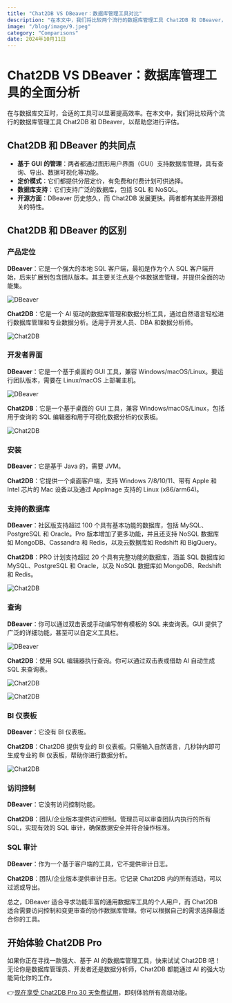 ```yaml
---
title: "Chat2DB VS DBeaver：数据库管理工具对比"
description: "在本文中，我们将比较两个流行的数据库管理工具 Chat2DB 和 DBeaver，以帮助您进行评估。"
image: "/blog/image/9.jpeg"
category: "Comparisons"
date: 2024年10月11日
---
```


# Chat2DB VS DBeaver：数据库管理工具的全面分析

在与数据库交互时，合适的工具可以显著提高效率。在本文中，我们将比较两个流行的数据库管理工具 Chat2DB 和 DBeaver，以帮助您进行评估。

## Chat2DB 和 DBeaver 的共同点

- **基于** **GUI** **的管理**：两者都通过图形用户界面（GUI）支持数据库管理，具有查询、导出、数据可视化等功能。
- **定价模式**：它们都提供分层定价，有免费和付费计划可供选择。
- **数据库支持**：它们支持广泛的数据库，包括 SQL 和 NoSQL。
- **开源方面**：DBeaver 历史悠久，而 Chat2DB 发展更快。两者都有某些开源相关的特性。

## Chat2DB 和 DBeaver 的区别

### 产品定位

**DBeaver**：它是一个强大的本地 SQL 客户端，最初是作为个人 SQL 客户端开始，后来扩展到包含团队版本。其主要关注点是个体数据库管理，并提供全面的功能集。
  
![DBeaver](/image/blog/dbeaver/1.png)
  
**Chat2DB**：它是一个 AI 驱动的数据库管理和数据分析工具，通过自然语言轻松进行数据库管理和专业数据分析。适用于开发人员、DBA 和数据分析师。
  
![Chat2DB](/image/blog/dbeaver/2.png)

### 开发者界面

**DBeaver**：它是一个基于桌面的 GUI 工具，兼容 Windows/macOS/Linux。要运行团队版本，需要在 Linux/macOS 上部署主机。
  
![DBeaver](/image/blog/dbeaver/3.png)

**Chat2DB**：它是一个基于桌面的 GUI 工具，兼容 Windows/macOS/Linux，包括用于查询的 SQL 编辑器和用于可视化数据分析的仪表板。

![Chat2DB](/image/blog/dbeaver/4.png)
  
### 安装

**DBeaver**：它是基于 Java 的，需要 JVM。

**Chat2DB**：它提供一个桌面客户端，支持 Windows 7/8/10/11、带有 Apple 和 Intel 芯片的 Mac 设备以及通过 AppImage 支持的 Linux (x86/arm64)。

### 支持的数据库

**DBeaver**：社区版支持超过 100 个具有基本功能的数据库，包括 MySQL、PostgreSQL 和 Oracle。Pro 版本增加了更多功能，并且还支持 NoSQL 数据库如 MongoDB、Cassandra 和 Redis，以及云数据库如 Redshift 和 BigQuery。

**Chat2DB**：PRO 计划支持超过 20 个具有完整功能的数据库，涵盖 SQL 数据库如 MySQL、PostgreSQL 和 Oracle，以及 NoSQL 数据库如 MongoDB、Redshift 和 Redis。
  
![Chat2DB](/image/blog/dbeaver/9.png)

### 查询

**DBeaver**：你可以通过双击表或手动编写带有模板的 SQL 来查询表。GUI 提供了广泛的详细功能，甚至可以自定义工具栏。

![DBeaver](/image/blog/dbeaver/6.png)  

**Chat2DB**：使用 SQL 编辑器执行查询。你可以通过双击表或借助 AI 自动生成 SQL 来查询表。

![Chat2DB](/image/blog/dbeaver/7.png)

![Chat2DB](/image/blog/dbeaver/8.png)

### BI 仪表板

**DBeaver**：它没有 BI 仪表板。
  
**Chat2DB**：Chat2DB 提供专业的 BI 仪表板。只需输入自然语言，几秒钟内即可生成专业的 BI 仪表板，帮助你进行数据分析。

  ![Chat2DB](/image/blog/dbeaver/5.png)

### 访问控制

**DBeaver**：它没有访问控制功能。
  
**Chat2DB**：团队/企业版本提供访问控制。管理员可以审查团队内执行的所有 SQL，实现有效的 SQL 审计，确保数据安全并符合操作标准。

### SQL 审计
  
**DBeaver**：作为一个基于客户端的工具，它不提供审计日志。
  
**Chat2DB**：团队/企业版本提供审计日志。它记录 Chat2DB 内的所有活动，可以过滤或导出。

总之，DBeaver 适合寻求功能丰富的通用数据库工具的个人用户，而 Chat2DB 适合需要访问控制和变更审查的协作数据库管理。你可以根据自己的需求选择最适合你的工具。

## 开始体验 Chat2DB Pro

如果你正在寻找一款强大、基于 AI 的数据库管理工具，快来试试 Chat2DB 吧！无论你是数据库管理员、开发者还是数据分析师，Chat2DB 都能通过 AI 的强大功能简化你的工作。

👉[现在享受 Chat2DB Pro 30 天免费试用](https://chat2db-ai.com/pricing)，即刻体验所有高级功能。
